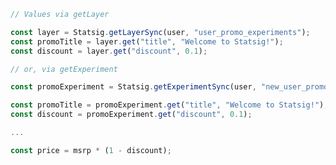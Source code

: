 ```jsx
// Values via getLayer

const layer = Statsig.getLayerSync(user, "user_promo_experiments");
const promoTitle = layer.get("title", "Welcome to Statsig!");
const discount = layer.get("discount", 0.1);

// or, via getExperiment

const promoExperiment = Statsig.getExperimentSync(user, "new_user_promo");

const promoTitle = promoExperiment.get("title", "Welcome to Statsig!");
const discount = promoExperiment.get("discount", 0.1);

...

const price = msrp * (1 - discount);

```
